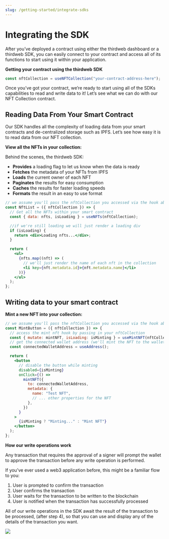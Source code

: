 ```yaml
---
slug: /getting-started/integrate-sdks
---
```


# Integrating the SDK

After you’ve deployed a contract using either the thirdweb dashboard or a thirdweb SDK, you can easily connect to your contract and access all of its functions to start using it within your application.

**Getting your contract using the thirdweb SDK**

```javascript
const nftCollection = useNFTCollection("your-contract-address-here");
```

Once you’ve got your contract, we’re ready to start using all of the SDKs capabilities to read and write data to it! Let’s see what we can do with our NFT Collection contract.

## Reading Data From Your Smart Contract

Our SDK handles all the complexity of loading data from your smart contracts and de-centralized storage such as IPFS. Let’s see how easy it is to read data from our NFT collection.

**View all the NFTs in your collection:**

Behind the scenes, the thirdweb SDK:

- **Provides** a loading flag to let us know when the data is ready
- **Fetches** the metadata of your NFTs from IPFS
- **Loads** the current owner of each NFT
- **Paginates** the results for easy consumption
- **Caches** the results for faster loading speeds
- **Formats** the result in an easy to use format

```jsx title="NftList.jsx"
// we assume you'll pass the nftCollection you accessed via the hook above into the component
const NftList = ({ nftCollection }) => {
  // Get all the NFTs within your smart contract
  const { data: nfts, isLoading } = useNFTs(nftCollection);

  //if we're still loading we will just render a loading div
  if (isLoading) {
    return <div>Loading nfts...</div>;
  }

  return (
    <ul>
      {nfts.map((nft) => (
        // we'll just render the name of each nft in the collection
        <li key={nft.metadata.id}>{nft.metadata.name}</li>
      ))}
    </ul>
  );
};
```

## Writing data to your smart contract

**Mint a new NFT into your collection:**

```jsx title="MintButton.jsx"
// we assume you'll pass the nftCollection you accessed via the hook above into the component
const MintButton = ({ nftCollection }) => {
  // access the mint nft hook by passing in your nftCollection
  const { mutate: mintNFT, isLoading: isMinting } = useMintNFT(nftCollection);
  // get the connected wallet address (we'll mint the NFT to the wallet that is connected)
  const connectedWalletAddress = useAddress();

  return (
    <button
      // disable the button while minting
      disabled={isMinting}
      onClick={() =>
        mintNFT({
          to: connectedWalletAddress,
          metadata: {
            name: "Test NFT",
            // ... other properties for the NFT
          },
        })
      }
    >
      {isMinting ? "Minting..." : "Mint NFT"}
    </button>
  );
};
```

**How our write operations work**

Any transaction that requires the approval of a signer will prompt the wallet to approve the transaction before any write operation is performed.

If you’ve ever used a web3 application before, this might be a familiar flow to you:

1. User is prompted to confirm the transaction
2. User confirms the transaction
3. User waits for the transaction to be written to the blockchain
4. User is notified when the transaction has successfully processed

All of our write operations in the SDK await the result of the transaction to be processed, (after step 4), so that you can use and display any of the details of the transaction you want.

<div className="centered">
  <img src={`/assets/metamask-popup.png`} />
</div>
